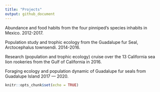 ```yaml
---
title: "Projects"
output: github_document
---
```

Abundance and food habits from the four pinniped’s species inhabits in Mexico. 2012-2017.

Population study and trophic ecology from the Guadalupe fur Seal, Arctocephalus townsendi. 2014-2016.

Research (population and trophic ecology) cruise over the 13 California sea lion rookeries from the Gulf of California in 2016.

Foraging ecology and population dynamic of Guadalupe fur seals from Guadalupe Island 2017 — 2020.








```r
knitr::opts_chunk$set(echo = TRUE)
```

